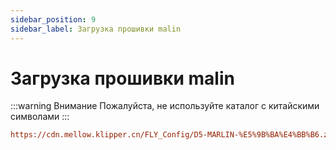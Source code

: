 ```yaml
---
sidebar_position: 9
sidebar_label: Загрузка прошивки malin
---
```


# Загрузка прошивки malin

:::warning Внимание
Пожалуйста, не используйте каталог с китайскими символами
:::

```cfg
https://cdn.mellow.klipper.cn/FLY_Config/D5-MARLIN-%E5%9B%BA%E4%BB%B6.zip
```